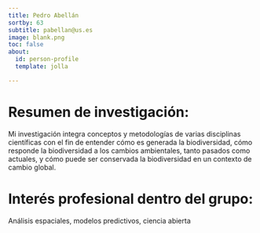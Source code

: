 ```yaml
---
title: Pedro Abellán
sortby: 63
subtitle: pabellan@us.es
image: blank.png
toc: false
about: 
  id: person-profile
  template: jolla

---
```


:::{#person-profile}

# Resumen de investigación:
Mi investigación integra conceptos y metodologías de varias disciplinas científicas con el fin de entender cómo es generada la biodiversidad, cómo responde la biodiversidad a los cambios ambientales, tanto pasados como actuales, y cómo puede ser conservada la biodiversidad en un contexto de cambio global.

#  Interés profesional dentro del grupo:
Análisis espaciales, modelos predictivos, ciencia abierta


 
:::
